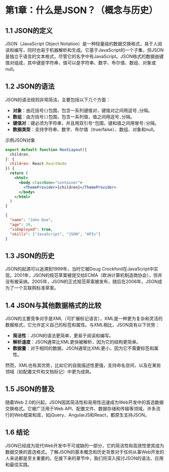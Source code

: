 # 第1章：什么是JSON？（概念与历史）

## 1.1 JSON的定义

JSON（JavaScript Object Notation）是一种轻量级的数据交换格式，易于人阅读和编写，同时也易于机器解析和生成。它基于JavaScript的一个子集，但JSON是独立于语言的文本格式，尽管它的名字中有JavaScript。JSON格式的数据由键值对组成，其中键是字符串，值可以是字符串、数字、布尔值、数组、对象或null。

## 1.2 JSON的语法

JSON的语法规则非常简洁，主要包括以下几个方面：

- **对象**：由花括号`{}`包围，包含一系列键值对，键值对之间用逗号`,`分隔。
- **数组**：由方括号`[]`包围，包含一系列值，值之间用逗号`,`分隔。
- **键值对**：键必须为字符串，并且用双引号`"`包围，键和值之间用冒号`:`分隔。
- **数据类型**：支持字符串、数字、布尔值（true/false）、数组、对象和null。

 示例JSON对象

```jsx
export default function RootLayout({
  children,
}: {
  children: React.ReactNode
}) {
  return (
    <html>
      <body className="container">
        <ThemeProvider>{children}</ThemeProvider>
      </body>
    </html>
  )
}
```
```json
{
  "name": "John Doe",
  "age": 30,
  "isEmployed": true,
  "skills": ["JavaScript", "JSON", "APIs"]
}
```

## 1.3 JSON的历史

JSON的起源可以追溯到1999年，当时它被Doug Crockford在JavaScript中实现。2001年，JSON的规范草案被提交给ECMA（欧洲计算机制造商协会），但并没有被采纳。2005年，JSON的正式规范草案被发布，随后在2006年，JSON成为了一个互联网标准草案。

## 1.4 JSON与其他数据格式的比较

JSON的主要竞争对手是XML（可扩展标记语言），XML是一种更为复杂和灵活的数据格式，它允许定义自己的标签和属性。与XML相比，JSON具有以下优势：

- **简洁性**：JSON的语法更简单，更易于阅读和编写。
- **解析速度**：JSON通常比XML更快被解析，因为它的结构更简单。
- **数据量**：对于相同的数据，JSON通常比XML更小，因为它不需要标签和属性。

然而，XML也有其优势，比如它的自我描述性更强，支持命名空间，以及在某些领域（如配置文件和文档标记）中更为成熟。

## 1.5 JSON的普及

随着Web 2.0的兴起，JSON因其简洁性和易用性迅速成为Web开发中的首选数据交换格式。它被广泛用于Web API、配置文件、数据存储和传输等领域。许多流行的Web框架和库，如jQuery、AngularJS和React，都原生支持JSON。

## 1.6 结论

JSON已经成为现代Web开发中不可或缺的一部分，它的简洁性和高效性使其成为数据交换的首选格式。了解JSON的基本概念和历史背景对于任何从事Web开发的人来说都是至关重要的。在接下来的章节中，我们将深入探讨JSON的语法、应用和最佳实践。
